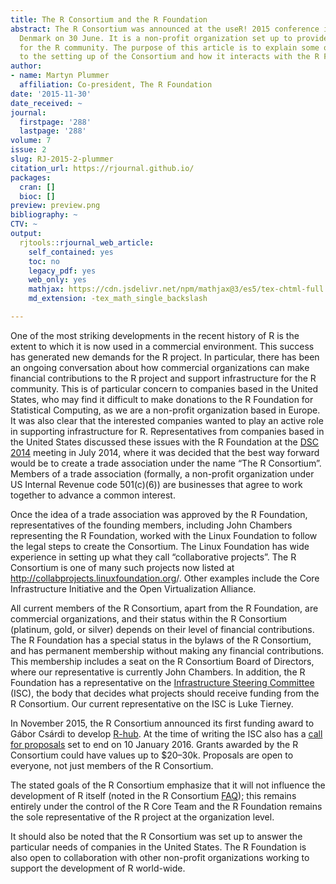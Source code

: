 ```yaml
---
title: The R Consortium and the R Foundation
abstract: The R Consortium was announced at the useR! 2015 conference in Aalborg,
  Denmark on 30 June. It is a non-profit organization set up to provide infrastructure
  for the R community. The purpose of this article is to explain some of the background
  to the setting up of the Consortium and how it interacts with the R Foundation.
author:
- name: Martyn Plummer
  affiliation: Co-president, The R Foundation
date: '2015-11-30'
date_received: ~
journal:
  firstpage: '288'
  lastpage: '288'
volume: 7
issue: 2
slug: RJ-2015-2-plummer
citation_url: https://rjournal.github.io/
packages:
  cran: []
  bioc: []
preview: preview.png
bibliography: ~
CTV: ~
output:
  rjtools::rjournal_web_article:
    self_contained: yes
    toc: no
    legacy_pdf: yes
    web_only: yes
    mathjax: https://cdn.jsdelivr.net/npm/mathjax@3/es5/tex-chtml-full.js
    md_extension: -tex_math_single_backslash

---
```


::: article
One of the most striking developments in the recent history of R is the
extent to which it is now used in a commercial environment. This success
has generated new demands for the R project. In particular, there has
been an ongoing conversation about how commercial organizations can make
financial contributions to the R project and support infrastructure for
the R community. This is of particular concern to companies based in the
United States, who may find it difficult to make donations to the R
Foundation for Statistical Computing, as we are a non-profit
organization based in Europe. It was also clear that the interested
companies wanted to play an active role in supporting infrastructure for
R. Representatives from companies based in the United States discussed
these issues with the R Foundation at the [DSC
2014](http://www-huber.embl.de/dsc/programme.html) meeting in July 2014,
where it was decided that the best way forward would be to create a
trade association under the name "The R Consortium". Members of a trade
association (formally, a non-profit organization under US Internal
Revenue code 501(c)(6)) are businesses that agree to work together to
advance a common interest.

Once the idea of a trade association was approved by the R Foundation,
representatives of the founding members, including John Chambers
representing the R Foundation, worked with the Linux Foundation to
follow the legal steps to create the Consortium. The Linux Foundation
has wide experience in setting up what they call "collaborative
projects". The R Consortium is one of many such projects now listed at
<http://collabprojects.linuxfoundation.org>/. Other examples include the
Core Infrastructure Initiative and the Open Virtualization Alliance.

All current members of the R Consortium, apart from the R Foundation,
are commercial organizations, and their status within the R Consortium
(platinum, gold, or silver) depends on their level of financial
contributions. The R Foundation has a special status in the bylaws of
the R Consortium, and has permanent membership without making any
financial contributions. This membership includes a seat on the R
Consortium Board of Directors, where our representative is currently
John Chambers. In addition, the R Foundation has a representative on the
[Infrastructure Steering
Committee](https://www.r-consortium.org/about/isc) (ISC), the body that
decides what projects should receive funding from the R Consortium. Our
current representative on the ISC is Luke Tierney.

In November 2015, the R Consortium announced its first funding award to
Gábor Csárdi to develop [R-hub](https://github.com/r-hub/proposal). At
the time of writing the ISC also has a [call for
proposals](https://www.r-consortium.org/about/isc/proposals) set to end
on 10 January 2016. Grants awarded by the R Consortium could have values
up to \$20--30k. Proposals are open to everyone, not just members of the
R Consortium.

The stated goals of the R Consortium emphasize that it will not
influence the development of R itself (noted in the R Consortium
[FAQ](https://www.r-consortium.org/faq-page)); this remains entirely
under the control of the R Core Team and the R Foundation remains the
sole representative of the R project at the organization level.

It should also be noted that the R Consortium was set up to answer the
particular needs of companies in the United States. The R Foundation is
also open to collaboration with other non-profit organizations working
to support the development of R world-wide.
:::
